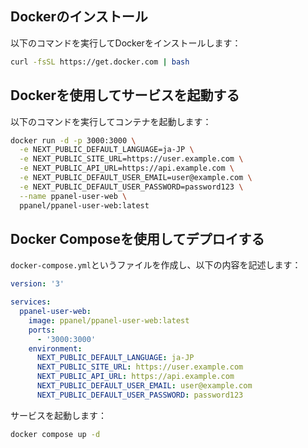 ## Dockerのインストール

以下のコマンドを実行してDockerをインストールします：

```bash
curl -fsSL https://get.docker.com | bash
```

## Dockerを使用してサービスを起動する

以下のコマンドを実行してコンテナを起動します：

```bash
docker run -d -p 3000:3000 \
  -e NEXT_PUBLIC_DEFAULT_LANGUAGE=ja-JP \
  -e NEXT_PUBLIC_SITE_URL=https://user.example.com \
  -e NEXT_PUBLIC_API_URL=https://api.example.com \
  -e NEXT_PUBLIC_DEFAULT_USER_EMAIL=user@example.com \
  -e NEXT_PUBLIC_DEFAULT_USER_PASSWORD=password123 \
  --name ppanel-user-web \
  ppanel/ppanel-user-web:latest
```

## Docker Composeを使用してデプロイする

`docker-compose.yml`というファイルを作成し、以下の内容を記述します：

```yaml
version: '3'

services:
  ppanel-user-web:
    image: ppanel/ppanel-user-web:latest
    ports:
      - '3000:3000'
    environment:
      NEXT_PUBLIC_DEFAULT_LANGUAGE: ja-JP
      NEXT_PUBLIC_SITE_URL: https://user.example.com
      NEXT_PUBLIC_API_URL: https://api.example.com
      NEXT_PUBLIC_DEFAULT_USER_EMAIL: user@example.com
      NEXT_PUBLIC_DEFAULT_USER_PASSWORD: password123
```

サービスを起動します：

```bash
docker compose up -d
```


<Giscus />
